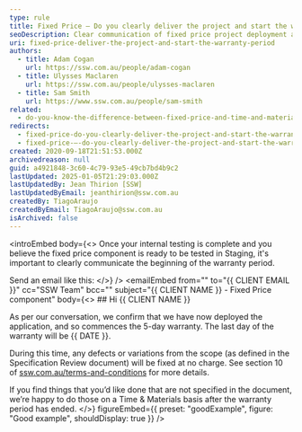 ```yaml
---
type: rule
title: Fixed Price – Do you clearly deliver the project and start the warranty period?
seoDescription: Clear communication of fixed price project deployment and warranty start
uri: fixed-price-deliver-the-project-and-start-the-warranty-period
authors:
  - title: Adam Cogan
    url: https://ssw.com.au/people/adam-cogan
  - title: Ulysses Maclaren
    url: https://ssw.com.au/people/ulysses-maclaren
  - title: Sam Smith
    url: https://www.ssw.com.au/people/sam-smith
related:
  - do-you-know-the-difference-between-fixed-price-and-time-and-materials-work
redirects:
  - fixed-price-do-you-clearly-deliver-the-project-and-start-the-warranty-period
  - fixed-price-–-do-you-clearly-deliver-the-project-and-start-the-warranty-period
created: 2020-09-18T21:51:53.000Z
archivedreason: null
guid: a4921848-3c60-4c79-93e5-49cb7bd4b9c2
lastUpdated: 2025-01-05T21:29:03.000Z
lastUpdatedBy: Jean Thirion [SSW]
lastUpdatedByEmail: jeanthirion@ssw.com.au
createdBy: TiagoAraujo
createdByEmail: TiagoAraujo@ssw.com.au
isArchived: false
---
```


<introEmbed
  body={<>
Once your internal testing is complete and you believe the fixed price component is ready to be tested in Staging, it's important to clearly communicate the beginning of the warranty period.

Send an email like this:
  </>}
/>
<emailEmbed
  from=""
  to="&#123;&#123; CLIENT EMAIL &#125;&#125;"
  cc="SSW Team"
  bcc=""
  subject="&#123;&#123; CLIENT NAME &#125;&#125; - Fixed Price component"
  body={<>
    ## Hi &#123;&#123; CLIENT NAME &#125;&#125;

As per our conversation, we confirm that we have now deployed the application, and so commences the 5-day warranty. The last day of the warranty will be &#123;&#123; DATE &#125;&#125;.

During this time, any defects or variations from the scope (as defined in the Specification Review document) will be fixed at no charge. See section 10 of [ssw.com.au/terms-and-conditions](https://www.ssw.com.au/terms-and-conditions) for more details.

If you find things that you’d like done that are not specified in the document, we’re happy to do those on a Time & Materials basis after the warranty period has ended.
  </>}
  figureEmbed={{
    preset: "goodExample",
    figure: "Good example",
    shouldDisplay: true
  }}
/>
